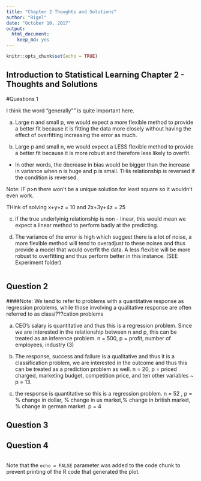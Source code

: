 ```yaml
---
title: "Chapter 2 Thoughts and Solutions"
author: "Rigel"
date: "October 10, 2017"
output: 
  html_document: 
    keep_md: yes
---
```


```r
knitr::opts_chunk$set(echo = TRUE)
```

## Introduction to Statistical Learning Chapter 2 - Thoughts and Solutions
#Questions 1
 
I think the word "generally"" is quite important here.

a) Large n and small p, we would expect a more flexible method to provide a better fit because it is fitting the data more closely without having the effect of overfitting increasing the error as much. 


b) Large p and small n, we would expect a LESS flexible method to provide a better fit because it is more robust and therefore less likely to overfit. 

- In other words, the decrease in bias would be bigger than the increase in variance when n is huge and p is small. THis relationship is reversed if the condition is reversed. 

Note: IF p>n there won't be a unique solution for least square so it wouldn't even work. 

THink of solving x+y+z = 10 and 2x+3y+4z = 25

c) if the true underlyinig relationship is non - linear, this would mean we expect a linear method to perform badly at the predicting. 

d) The variance of the error is high which suggest there is a lot of noise, a more flexible method will tend to overadjust to these noises and thus provide a model that would overfit the data. A less flexible will be more robust to overfitting and thus perform better in this instance. (SEE Experiment folder)



```r


```

## Question 2

####Note: We tend to refer to problems with a quantitative response as regression problems, while those involving a qualitative response are often referred to as classi???cation problems

a) CEO's salary is quantitative and thus this is a regression problem. Since we are interested in the relationship between n and p, this can be treated as an inference problem. n = 500, p = profit, number of employees, industry (3)

b) The response, success and failure is a qualitative and thus it is a classification problem, we are interested in the outcome and thus this can be treated as a prediction problem as well. n = 20, p = priced charged, marketing budget, competition price, and ten other variables ~ p = 13.

c) the response is quantitative so this is a regression problem. n = 52 , p = % change in dollar, % change in us market,% change in british market, % change in german market. p = 4

## Question 3

## Question 4
 






```r

```

Note that the `echo = FALSE` parameter was added to the code chunk to prevent printing of the R code that generated the plot.



